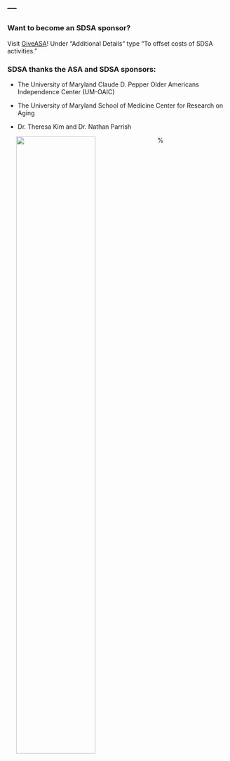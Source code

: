 ---
---


### Want to become an SDSA sponsor? 

Visit [GiveASA](https://secure.qgiv.com/for/amestaass)!  Under “Additional Details” type “To offset costs of SDSA activities.”

### SDSA thanks the ASA and SDSA sponsors:

* The University of Maryland Claude D. Pepper Older Americans Independence Center (UM-OAIC)

* The University of Maryland School of Medicine Center for Research on Aging 

* Dr. Theresa Kim and Dr. Nathan Parrish


% <img src="images/sponsors.png" style="width:60%" align="left" hspace="20"> 


